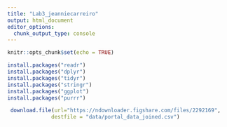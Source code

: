 ```yaml
---
title: "Lab3_jeanniecarreiro"
output: html_document
editor_options: 
  chunk_output_type: console
---
```


```r
knitr::opts_chunk$set(echo = TRUE)
```

```r
install.packages("readr")
install.packages("dplyr")
install.packages("tidyr")
install.packages("stringr")
install.packages("ggplot")
install.packages("purrr")
```

```r
 download.file(url="https://ndownloader.figshare.com/files/2292169",
              destfile = "data/portal_data_joined.csv")
```


              
